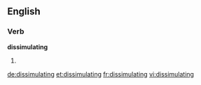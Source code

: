 ==English==

===Verb===
'''dissimulating'''

# {{present participle of|[[dissimulate]]}}

[[de:dissimulating]]
[[et:dissimulating]]
[[fr:dissimulating]]
[[vi:dissimulating]]